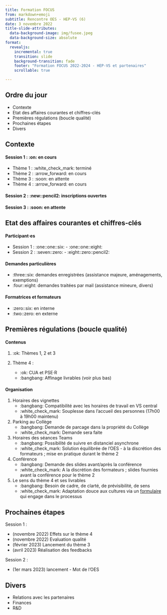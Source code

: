 ```yaml
---
title: Formation FOCUS
from: markdown+emoji
subtitle: Rencontre OES - HEP-VS (6)
date: 3 novembre 2022
title-slide-attributes: 
  data-background-image: img/fusee.jpeg
  data-background-size: absolute
format:
  revealjs:
    incremental: true
    transition: slide
    background-transition: fade
    footer: "Formation FOCUS 2022-2024 - HEP-VS et partenaires"
    scrollable: true

---
```



## Ordre du jour {background-color="white" background-image="img/fusee.jpeg" background-size="absolute" background-opacity="0.5"}

- Contexte
- Etat des affaires courantes et chiffres-clés
- Premières régulations (boucle qualité)
- Prochaines étapes
- Divers

## Contexte {background-color="white" background-image="img/fusee.jpeg" background-size="absolute" background-opacity="0.5"}

#### Session 1 : :on: en cours

- Thème 1 : :white_check_mark: terminé
- Thème 2 : :arrow_forward: en cours
- Thème 3 : :soon: en attente
- Thème 4 : :arrow_forward: en cours

#### Session 2 : :new::pencil2: inscriptions ouvertes

#### Session 3 : :soon: en attente

## Etat des affaires courantes et chiffres-clés {background-color="black" background-image="img/fusee.jpeg" background-size="absolute" background-opacity="0.5"}

#### Participant·es

- Session 1 : :one::one::six: - :one::one::eight:
- Session 2 : :seven::zero: - :eight::zero::pencil2:

#### Demandes particulières

- :three::six: demandes enregistrées (assistance majeure, aménagements, exemptions)
- :four::eight: demandes traitées par mail (assistance mineure, divers)

#### Formatrices et formateurs

- :zero::six: en interne
- :two::zero: en externe

## Premières régulations (boucle qualité) {background-color="black" background-image="img/fusee.jpeg" background-size="absolute" background-opacity="0.5"}

#### Contenus

1. :ok: Thèmes 1, 2 et 3
2. Thème 4 :

    - :ok: CUA et PSE·R
    - :bangbang: Affinage livrables (voir plus bas)

#### Organisation

1. Horaires des vignettes
    - :bangbang: Compatibilité avec les horaires de travail en VS central
    - :white_check_mark: Souplesse dans l'accueil des personnes (17h00 à 19h00 maintenu)
    
2. Parking au Collège
    - :bangbang: Demande de parcage dans la propriété du Collège
    - :white_check_mark: Demande sera faite

3. Horaires des séances Teams
    - :bangbang: Possibilité de suivre en distanciel asynchrone
    - :white_check_mark: Solution équilibrée de l'OES - à la discrétion des formateurs ; mise en pratique durant le thème 2
    
4. Conférence 
    - :bangbang: Demande des slides avant/après la conférence
    - :white_check_mark: A la discrétion des formateurs ; slides fournies avant la conférence pour le thème 2

5. Le sens du thème 4 et ses livrables
    - :bangbang: Besoin de cadre, de clarté, de prévisibilité, de sens
    - :white_check_mark: Adaptation douce aux cultures via un [formulaire](https://forms.office.com/Pages/ResponsePage.aspx?id=FvA2WKRiO02jLEYjtJyONJ7-QSp1141HtmzaeCXHRL1UOEZCTjNZVjhSMTM0V0MzVVBESVdZSlFTSy4u) qui engage dans le processus

## Prochaines étapes {background-color="black" background-image="img/fusee.jpeg" background-size="absolute" background-opacity="0.5"}

Session 1 :

- (novembre 2022) Effets sur le thème 4
- (novembre 2022) Evaluation qualité
- (février 2023) Lancement du thème 3
- (avril 2023) Réalisation des feedbacks

Session 2 : 

- (1er mars 2023) lancement - Mot de l'OES

## Divers {background-color="black" background-image="img/fusee.jpeg" background-size="absolute" background-opacity="0.5"}

- Relations avec les partenaires
- Finances
- R&D

<!-- ## Crédits {background-color="black" background-image="img/fusee.jpeg" background-size="absolute" background-opacity="0.5"} -->

